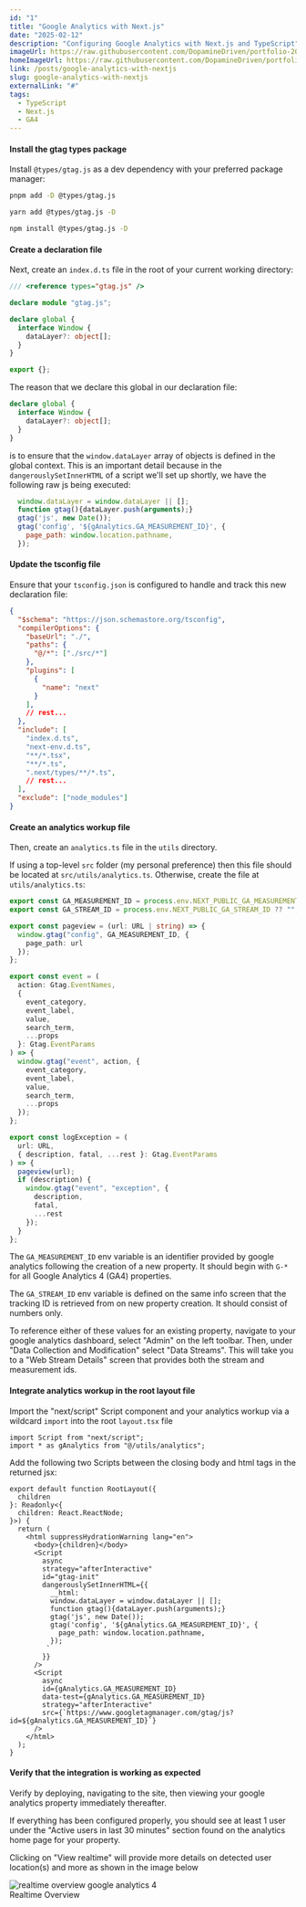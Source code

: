 ```yaml
---
id: "1"
title: "Google Analytics with Next.js"
date: "2025-02-12"
description: "Configuring Google Analytics with Next.js and TypeScript"
imageUrl: https://raw.githubusercontent.com/DopamineDriven/portfolio-2025/master/apps/web/public/ai/port-37.png
homeImageUrl: https://raw.githubusercontent.com/DopamineDriven/portfolio-2025/master/apps/web/public/ai/port-37-1024x576.png
link: /posts/google-analytics-with-nextjs
slug: google-analytics-with-nextjs
externalLink: "#"
tags:
  - TypeScript
  - Next.js
  - GA4
---
```


#### Install the gtag types package

Install `@types/gtag.js` as a dev dependency with your preferred package manager:

```bash
pnpm add -D @types/gtag.js
```

```bash
yarn add @types/gtag.js -D
```

```bash
npm install @types/gtag.js -D
```

#### Create a declaration file

Next, create an `index.d.ts` file in the root of your current working directory:

```ts
/// <reference types="gtag.js" />

declare module "gtag.js";

declare global {
  interface Window {
    dataLayer?: object[];
  }
}

export {};

```

The reason that we declare this global in our declaration file:

```ts
declare global {
  interface Window {
    dataLayer?: object[];
  }
}

```

is to ensure that the `window.dataLayer` array of objects is defined in the global context. This is an important detail because in the `dangerouslySetInnerHTML` of a script we'll set up shortly, we have the following raw js being executed:

```js
  window.dataLayer = window.dataLayer || [];
  function gtag(){dataLayer.push(arguments);}
  gtag('js', new Date());
  gtag('config', '${gAnalytics.GA_MEASUREMENT_ID}', {
    page_path: window.location.pathname,
  });
```

#### Update the tsconfig file

Ensure that your `tsconfig.json` is configured to handle and track this new declaration file:

```json
{
  "$schema": "https://json.schemastore.org/tsconfig",
  "compilerOptions": {
    "baseUrl": "./",
    "paths": {
      "@/*": ["./src/*"]
    },
    "plugins": [
      {
        "name": "next"
      }
    ],
    // rest...
  },
  "include": [
    "index.d.ts",
    "next-env.d.ts",
    "**/*.tsx",
    "**/*.ts",
    ".next/types/**/*.ts",
    // rest...
  ],
  "exclude": ["node_modules"]
}

```

#### Create an analytics workup file

Then, create an `analytics.ts` file in the `utils` directory.

If using a top-level `src` folder (my personal preference) then this file should be located at `src/utils/analytics.ts`. Otherwise, create the file at `utils/analytics.ts`:

```ts
export const GA_MEASUREMENT_ID = process.env.NEXT_PUBLIC_GA_MEASUREMENT_ID ?? "";
export const GA_STREAM_ID = process.env.NEXT_PUBLIC_GA_STREAM_ID ?? "";

export const pageview = (url: URL | string) => {
  window.gtag("config", GA_MEASUREMENT_ID, {
    page_path: url
  });
};

export const event = (
  action: Gtag.EventNames,
  {
    event_category,
    event_label,
    value,
    search_term,
    ...props
  }: Gtag.EventParams
) => {
  window.gtag("event", action, {
    event_category,
    event_label,
    value,
    search_term,
    ...props
  });
};

export const logException = (
  url: URL,
  { description, fatal, ...rest }: Gtag.EventParams
) => {
  pageview(url);
  if (description) {
    window.gtag("event", "exception", {
      description,
      fatal,
      ...rest
    });
  }
};

```

The `GA_MEASUREMENT_ID` env variable is an identifier provided by google analytics following the creation of a new property. It should begin with `G-*` for all Google Analytics 4 (GA4) properties.

The `GA_STREAM_ID` env variable is defined on the same info screen that the tracking ID is retrieved from on new property creation. It should consist of numbers only.

To reference either of these values for an existing property, navigate to your google analytics dashboard, select "Admin" on the left toolbar. Then, under "Data Collection and Modification" select "Data Streams". This will take you to a "Web Stream Details" screen that provides both the stream and measurement ids.

#### Integrate analytics workup in the root layout file

Import the "next/script" Script component and your analytics workup via a wildcard `import` into the root `layout.tsx` file

```tsx
import Script from "next/script";
import * as gAnalytics from "@/utils/analytics";
```
Add the following two Scripts between the closing body and html tags in the returned jsx:

```tsx
export default function RootLayout({
  children
}: Readonly<{
  children: React.ReactNode;
}>) {
  return (
    <html suppressHydrationWarning lang="en">
      <body>{children}</body>
      <Script
        async
        strategy="afterInteractive"
        id="gtag-init"
        dangerouslySetInnerHTML={{
          __html: `
          window.dataLayer = window.dataLayer || [];
          function gtag(){dataLayer.push(arguments);}
          gtag('js', new Date());
          gtag('config', '${gAnalytics.GA_MEASUREMENT_ID}', {
            page_path: window.location.pathname,
          });
         `
        }}
      />
      <Script
        async
        id={gAnalytics.GA_MEASUREMENT_ID}
        data-test={gAnalytics.GA_MEASUREMENT_ID}
        strategy="afterInteractive"
        src={`https://www.googletagmanager.com/gtag/js?id=${gAnalytics.GA_MEASUREMENT_ID}`}
      />
    </html>
  );
}
```

#### Verify that the integration is working as expected

Verify by deploying, navigating to the site, then viewing your google analytics property immediately thereafter.

If everything has been configured properly, you should see at least 1 user under the "Active users in last 30 minutes" section found on the analytics home page for your property.

Clicking on "View realtime" will provide more details on detected user location(s) and more as shown in the image below
<div className="my-8">
  <img
    src="https://raw.githubusercontent.com/DopamineDriven/portfolio-2025/master/apps/web/public/realtime-users.png"
    alt="realtime overview google analytics 4"
style={{objectFit: "cover"}}
    className="rounded-lg shadow-lg"
  />
  <aside className="mt-2 text-center text-sm text-gray-600 italic font-basis-grotesque-pro-light">
    Realtime Overview
  </aside>
</div>
